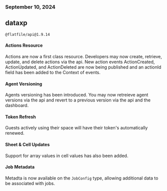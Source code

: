 ### September 10, 2024
## dataxp

`@flatfile/api@1.9.14`

#### Actions Resource

Actions are now a first class resource. Developers may now create, retrieve, update, and delete actions via the api.
New action events ActionCreated, ActionUpdated, and ActionDeleted are now being published and an actionId field has been added to the Context of events.

#### Agent Versioning

Agents versioning has been introduced. You may now retreieve agent versions via the api and revert to a previous version via the api and the dashboard.

#### Token Refresh

Guests actively using their space will have their token's automatically renewed.

#### Sheet & Cell Updates

Support for array values in cell values has also been added.

#### Job Metadata

Metadta is now available on the `JobConfig` type, allowing additional data to be associated with jobs.